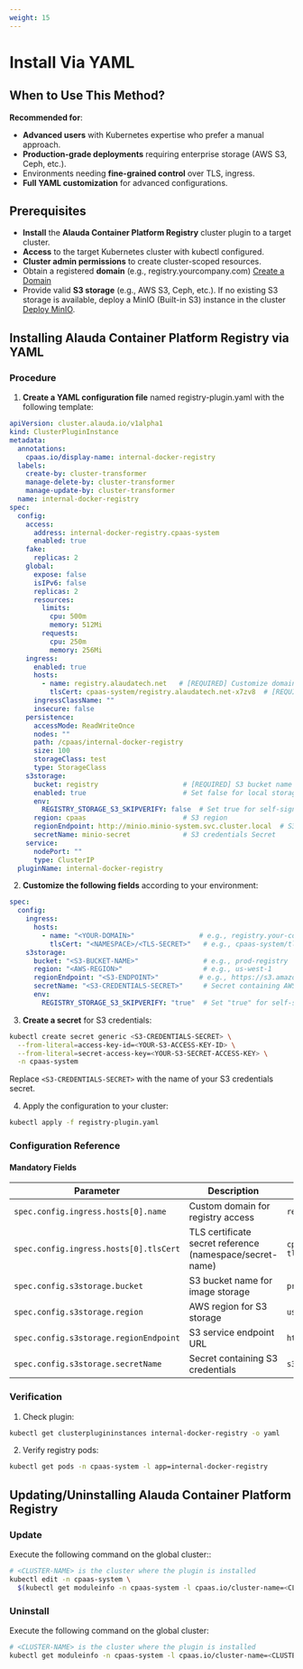 ```yaml
---
weight: 15
---
```


# Install Via YAML

## When to Use This Method?
**Recommended for**:
- **Advanced users** with Kubernetes expertise who prefer a manual approach.
- **Production-grade deployments** requiring enterprise storage (AWS S3, Ceph, etc.). 
- Environments needing **fine-grained control** over TLS, ingress. 
- **Full YAML customization** for advanced configurations.  

## Prerequisites
- **Install** the **Alauda Container Platform Registry** cluster plugin to a target cluster.
- **Access** to the target Kubernetes cluster with kubectl configured.
- **Cluster admin permissions** to create cluster-scoped resources.
- Obtain a registered **domain** (e.g., registry.yourcompany.com) [Create a Domain](/configure/networking/functions/create_domain.mdx)
- Provide valid **S3 storage** (e.g., AWS S3, Ceph, etc.). If no existing S3 storage is available, deploy a MinIO (Built-in S3) instance in the cluster [Deploy MinIO](/storage/storagesystem_minio/installation.mdx).

## Installing Alauda Container Platform Registry via YAML

### Procedure

1. ​**​Create a YAML configuration file**​​ named registry-plugin.yaml with the following template:

```yaml
apiVersion: cluster.alauda.io/v1alpha1
kind: ClusterPluginInstance
metadata:
  annotations:
    cpaas.io/display-name: internal-docker-registry
  labels:
    create-by: cluster-transformer
    manage-delete-by: cluster-transformer
    manage-update-by: cluster-transformer
  name: internal-docker-registry
spec:
  config:
    access:
      address: internal-docker-registry.cpaas-system
      enabled: true
    fake:
      replicas: 2
    global:
      expose: false
      isIPv6: false
      replicas: 2
      resources:
        limits:
          cpu: 500m
          memory: 512Mi
        requests:
          cpu: 250m
          memory: 256Mi
    ingress:
      enabled: true
      hosts:
        - name: registry.alaudatech.net   # [REQUIRED] Customize domain
          tlsCert: cpaas-system/registry.alaudatech.net-x7zv8  # [REQUIRED] Namespace/SecretName
      ingressClassName: ""
      insecure: false
    persistence:
      accessMode: ReadWriteOnce
      nodes: ""
      path: /cpaas/internal-docker-registry
      size: 100
      storageClass: test
      type: StorageClass
    s3storage:
      bucket: registry                     # [REQUIRED] S3 bucket name
      enabled: true                        # Set false for local storage
      env:
        REGISTRY_STORAGE_S3_SKIPVERIFY: false  # Set true for self-signed certs
      region: cpaas                        # S3 region
      regionEndpoint: http://minio.minio-system.svc.cluster.local  # S3 endpoint
      secretName: minio-secret             # S3 credentials Secret
    service:
      nodePort: ""
      type: ClusterIP
  pluginName: internal-docker-registry
```

2. **Customize the following fields**​​ according to your environment:

```yaml
spec:
  config:
    ingress:
      hosts:
        - name: "<YOUR-DOMAIN>"                # e.g., registry.your-company.com
          tlsCert: "<NAMESPACE>/<TLS-SECRET>"   # e.g., cpaas-system/tls-secret
    s3storage:
      bucket: "<S3-BUCKET-NAME>"                # e.g., prod-registry
      region: "<AWS-REGION>"                    # e.g., us-west-1
      regionEndpoint: "<S3-ENDPOINT>"          # e.g., https://s3.amazonaws.com
      secretName: "<S3-CREDENTIALS-SECRET>"     # Secret containing AWS_ACCESS_KEY_ID/AWS_SECRET_ACCESS_KEY
      env:
        REGISTRY_STORAGE_S3_SKIPVERIFY: "true"  # Set "true" for self-signed certs
```
3. **Create a secret**​​ for S3 credentials:

```bash
kubectl create secret generic <S3-CREDENTIALS-SECRET> \
  --from-literal=access-key-id=<YOUR-S3-ACCESS-KEY-ID> \
  --from-literal=secret-access-key=<YOUR-S3-SECRET-ACCESS-KEY> \
  -n cpaas-system
```
Replace `<S3-CREDENTIALS-SECRET>` with the name of your S3 credentials secret.

4. ​​Apply the configuration​​ to your cluster:

```bash
kubectl apply -f registry-plugin.yaml
```

### Configuration Reference

#### Mandatory Fields

| Parameter | Description | Example Value |
|-----------|-------------|---------------|
| `spec.config.ingress.hosts[0].name` | Custom domain for registry access | `registry.yourcompany.com` |
| `spec.config.ingress.hosts[0].tlsCert` | TLS certificate secret reference (namespace/secret-name) | `cpaas-system/registry-tls` |
| `spec.config.s3storage.bucket` | S3 bucket name for image storage | `prod-image-store` |
| `spec.config.s3storage.region` | AWS region for S3 storage | `us-west-1` |
| `spec.config.s3storage.regionEndpoint` | S3 service endpoint URL | `https://s3.amazonaws.com` |
| `spec.config.s3storage.secretName` | Secret containing S3 credentials | `s3-access-keys` |

### Verification

1. ​​Check plugin:
```bash
kubectl get clusterplugininstances internal-docker-registry -o yaml
```
2. Verify registry pods​​:
```bash
kubectl get pods -n cpaas-system -l app=internal-docker-registry
```

## Updating/Uninstalling Alauda Container Platform Registry

### Update

Execute the following command on the global cluster::
```bash
# <CLUSTER-NAME> is the cluster where the plugin is installed
kubectl edit -n cpaas-system \
  $(kubectl get moduleinfo -n cpaas-system -l cpaas.io/cluster-name=<CLUSTER-NAME>,cpaas.io/module-name=internal-docker-registry -o name)
```

### Uninstall
Execute the following command on the global cluster:
```bash
# <CLUSTER-NAME> is the cluster where the plugin is installed
kubectl get moduleinfo -n cpaas-system -l cpaas.io/cluster-name=<CLUSTER-NAME>,cpaas.io/module-name=internal-docker-registry -o name | xargs kubectl delete -n cpaas-system
```
